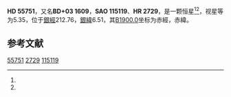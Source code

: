 {{Starbox begin
| name = HD 55751
}}
{{Starbox observe
| epoch = [[J2000.0|J2000.0]]
| constell = {{星座名待查}}<ref name=SIMBAD>{{cite web
 | url=http://simbad.u-strasbg.fr/simbad/sim-id?Ident=HR+2729
 | title =Pulsating variable Star
 | publisher=Centre de Données astronomiques de Strasbourg
 | work=SIMBAD
 | accessdate=2012-07-13}}</ref><ref name=DATA>{{cite web
 | url=http://vizier.u-strasbg.fr/viz-bin/VizieR-5?-out.add=.&-source=5050&-corr=PK=HR&-out.max=9999&HR=2729
 | title=VizieR Detailed Page
 | accessdate=2012-07-13
 | archive-date=2016-03-05
 | archive-url=https://web.archive.org/web/20160305004607/http://vizier.u-strasbg.fr/viz-bin/VizieR-5?-out.add=.&-source=5050&-corr=PK=HR&-out.max=9999&HR=2729
 | dead-url=no
 }}</ref>
| 星官 = 
| ra = {{RA|7|14|20}}<ref name=SIMBAD /><ref name=DATA />
| dec = {{DEC|+3|6|41}}<ref name=SIMBAD /><ref name=DATA />
| appmag_v = 5.35<ref name=SIMBAD /><ref name=DATA />
}}
{{Starbox character
| class = K2II<ref name=SIMBAD /><ref name=DATA />
| b-v = 1.19<ref name=SIMBAD /><ref name=DATA />
| u-b = 1.18<ref name=SIMBAD /><ref name=DATA />
| r-i = <ref name=SIMBAD /><ref name=DATA />
| variable = 
}}
{{Starbox astrometry
| radial_v = 1.18
| prop_mo_ra = 37
| parallax = 
| p_error = 
}}
{{Starbox catalog
| names =BD+03 1609，[[SAO星表|SAO]] 115119，[[HD星表|HD]] 55751，[[HR星表|HR]] 2729}}
{{Starbox reference |Simbad=HR+2729}}
{{Starbox end}}

'''HD 55751'''，又名'''BD+03 1609'''，'''SAO 115119'''、'''HR 2729'''，是一颗恒星<ref name=SIMBAD /><ref name=DATA />，视星等为5.35，位于[[銀道座標系|銀經]]212.76，[[銀道座標系|銀緯]]6.51，其[[B1900.0|B1900.0]]坐标为赤經{{RA|7|9|5.6}}，赤緯{{DEC|+3|6.51|58}}。

== 参考文献 ==
{{reflist}}

{{star-stub}}

[[Category:HD和HDE天體|55751]]
[[Category:HR天體|2729]]
[[Category:SAO天體|115119]]